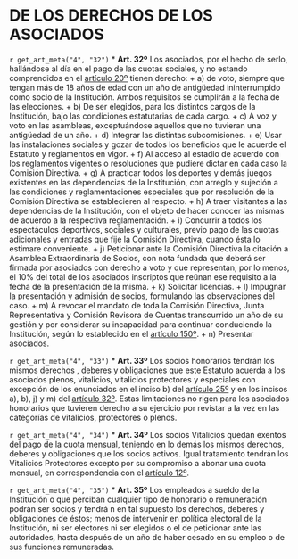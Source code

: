 # DE LOS DERECHOS DE LOS ASOCIADOS {#cap4}

`r get_art_meta("4", "32")`
* **Art. 32º**
Los asociados, por el hecho de serlo, hallándose al día en el pago de las cuotas sociales, y no estando comprendidos en el [artículo 20º](#art20) tienen derecho:
     + a) de voto, siempre que tengan más de 18 años de edad con un año de antigüedad ininterrumpido como socio de la Institución. Ambos requisitos se cumplirán a la fecha de las elecciones.
     + b) De ser elegidos, para los distintos cargos de la Institución, bajo las condiciones estatutarias de cada cargo.
     + c) A voz y voto en las asambleas, exceptuándose aquellos que no tuvieran una antigüedad de un año.
     + d) Integrar las distintas subcomisiones.
     + e) Usar las instalaciones sociales y gozar de todos los beneficios que le acuerde el Estatuto y reglamentos en vigor.
     + f) Al acceso al estadio de acuerdo con los reglamentos vigentes o resoluciones que pudiere dictar en cada caso la Comisión Directiva.
     + g) A practicar todos los deportes y demás juegos existentes en las dependencias de la Institución, con arreglo y sujeción a las condiciones y reglamentaciones especiales que por resolución de la Comisión Directiva se establecieren al respecto.
     + h) A traer visitantes a las dependencias de la Institución, con el objeto de hacer conocer las mismas de acuerdo a la respectiva reglamentación.
     + i) Concurrir a todos los espectáculos deportivos, sociales y culturales, previo pago de las cuotas adicionales y entradas que fije la Comisión Directiva, cuando ésta lo estimare conveniente.
     + j) Peticionar ante la Comisión Directiva la citación a Asamblea Extraordinaria de Socios, con nota fundada que deberá ser firmada por asociados con derecho a voto y que representan, por lo menos, el 10% del total de los asociados inscriptos que reúnan ese requisito a la fecha de la presentación de la misma.
     + k) Solicitar licencias.
     + l) Impugnar la presentación y admisión de socios, formulando las observaciones del caso.
     + m) A revocar el mandato de toda la Comisión Directiva, Junta Representativa y Comisión Revisora de Cuentas transcurrido un año de su gestión y por considerar su incapacidad para continuar conduciendo la Institución, según lo establecido en el [artículo 150º](#art150).
     + n) Presentar asociados.

`r get_art_meta("4", "33")`
* **Art. 33º**
Los socios honorarios tendrán los mismos derechos , deberes y obligaciones que este Estatuto acuerda a los asociados plenos, vitalicios, vitalicios protectores y especiales con excepción de los enunciados en el inciso b) del [artículo 25º](#art25) y en los incisos a), b), j) y m) del [artículo 32º](#art32). Estas limitaciones no rigen para los asociados honorarios que tuvieren derecho a su ejercicio por revistar a la vez en las categorías de vitalicios, protectores o plenos.

`r get_art_meta("4", "34")`
* **Art. 34º**
Los socios Vitalicios quedan exentos del pago de la cuota mensual, teniendo en lo demás los mismos derechos, deberes y obligaciones que los socios activos. Igual tratamiento tendrán los Vitalicios Protectores excepto por su compromiso a abonar una cuota mensual, en correspondencia con el [artículo 12º](#art12).

`r get_art_meta("4", "35")`
* **Art. 35º**
Los empleados a sueldo de la Institución o que perciban cualquier tipo de honorario o remuneración podrán ser socios y tendrá n en tal supuesto los derechos, deberes y obligaciones de éstos; menos de intervenir en política electoral de la Institución, ni ser electores ni ser elegidos o el de peticionar ante las autoridades, hasta después de un año de haber cesado en su empleo o de sus funciones remuneradas.

